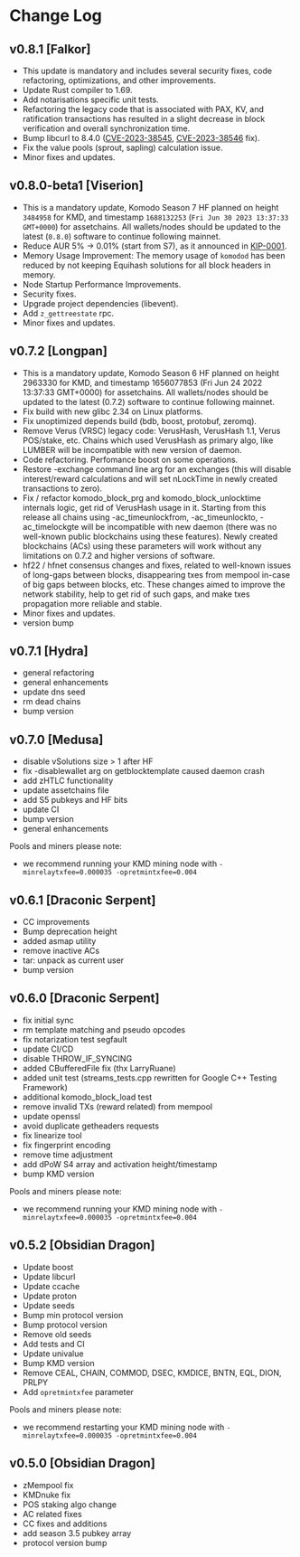
# Change Log


## v0.8.1 [Falkor]

* This update is mandatory and includes several security fixes, code refactoring, optimizations, and other improvements.
* Update Rust compiler to 1.69.
* Add notarisations specific unit tests.
* Refactoring the legacy code that is associated with PAX, KV, and ratification transactions has resulted in a slight decrease in block verification and overall synchronization time.
* Bump libcurl to 8.4.0 ([CVE-2023-38545](https://github.com/advisories/GHSA-7xw9-w465-6x42), [CVE-2023-38546](https://github.com/advisories/GHSA-x3qx-m3c2-qfhx) fix).
* Fix the value pools (sprout, sapling) calculation issue.
* Minor fixes and updates.


## v0.8.0-beta1 [Viserion]

* This is a mandatory update, Komodo Season 7 HF planned on height `3484958` for KMD, and timestamp `1688132253` (`Fri Jun 30 2023 13:37:33 GMT+0000`) for assetchains. All wallets/nodes should be updated to the latest (`0.8.0`) software to continue following mainnet.
* Reduce AUR 5% -> 0.01% (start from S7), as it announced in [KIP-0001](https://github.com/KomodoPlatform/kips/blob/main/kip-0001.mediawiki).
* Memory Usage Improvement: The memory usage of `komodod` has been reduced by not keeping Equihash solutions for all block headers in memory.
* Node Startup Performance Improvements.
* Security fixes.
* Upgrade project dependencies (libevent).
* Add `z_gettreestate` rpc.
* Minor fixes and updates.


## v0.7.2 [Longpan]

* This is a mandatory update, Komodo Season 6 HF planned on height 2963330 for KMD, and timestamp 1656077853 (Fri Jun 24 2022 13:37:33 GMT+0000) for assetchains. All wallets/nodes should be updated to the latest (0.7.2) software to continue following mainnet.
* Fix build with new glibc 2.34 on Linux platforms.
* Fix unoptimized depends build (bdb, boost, protobuf, zeromq).
* Remove Verus (VRSC) legacy code: VerusHash, VerusHash 1.1, Verus POS/stake, etc. Chains which used VerusHash as primary algo, like LUMBER will be incompatible with new version of daemon.
* Code refactoring. Perfomance boost on some operations.
* Restore -exchange command line arg for an exchanges (this will disable interest/reward calculations and will set nLockTime in newly created transactions to zero).
* Fix / refactor komodo_block_prg and komodo_block_unlocktime internals logic, get rid of VerusHash usage in it. Starting from this release all chains using -ac_timeunlockfrom, -ac_timeunlockto, -ac_timelockgte will be incompatible with new daemon (there was no well-known public blockchains using these features). Newly created blockchains (ACs) using these parameters will work without any limitations on 0.7.2 and higher versions of software.
* hf22 / hfnet consensus changes and fixes, related to well-known issues of long-gaps between blocks, disappearing txes from mempool in-case of big gaps between blocks, etc. These changes aimed to improve the network stability, help to get rid of such gaps, and make txes propagation more reliable and stable.
* Minor fixes and updates.
* version bump


## v0.7.1 [Hydra]

* general refactoring
* general enhancements
* update dns seed
* rm dead chains
* bump version


## v0.7.0 [Medusa]

* disable vSolutions size > 1 after HF
* fix -disablewallet arg on getblocktemplate caused daemon crash
* add zHTLC functionality
* update assetchains file
* add S5 pubkeys and HF bits
* update CI
* bump version
* general enhancements

Pools and miners please note:
* we recommend running your KMD mining node with `-minrelaytxfee=0.000035 -opretmintxfee=0.004`


## v0.6.1 [Draconic Serpent]

* CC improvements
* Bump deprecation height
* added asmap utility
* remove inactive ACs
* tar: unpack as current user
* bump version


## v0.6.0 [Draconic Serpent]

* fix initial sync
* rm template matching and pseudo opcodes
* fix notarization test segfault
* update CI/CD
* disable THROW_IF_SYNCING
* added CBufferedFile fix (thx LarryRuane)
* added unit test (streams_tests.cpp rewritten for Google C++ Testing Framework)
* additional komodo_block_load test
* remove invalid TXs (reward related) from mempool
* update openssl
* avoid duplicate getheaders requests
* fix linearize tool
* fix fingerprint encoding
* remove time adjustment
* add dPoW S4 array and activation height/timestamp
* bump KMD version

Pools and miners please note:
* we recommend running your KMD mining node with `-minrelaytxfee=0.000035 -opretmintxfee=0.004`


## v0.5.2 [Obsidian Dragon]

* Update boost
* Update libcurl
* Update ccache
* Update proton
* Update seeds
* Bump min protocol version
* Bump protocol version
* Remove old seeds
* Add tests and CI
* Update univalue
* Bump KMD version
* Remove CEAL, CHAIN, COMMOD, DSEC, KMDICE, BNTN, EQL, DION, PRLPY
* Add `opretmintxfee` parameter

Pools and miners please note:
* we recommend restarting your KMD mining node with `-minrelaytxfee=0.000035 -opretmintxfee=0.004`

## v0.5.0 [Obsidian Dragon]

*   zMempool fix
*   KMDnuke fix
*   POS staking algo change
*   AC related fixes
*   CC fixes and additions
*   add season 3.5 pubkey array
*   protocol version bump

